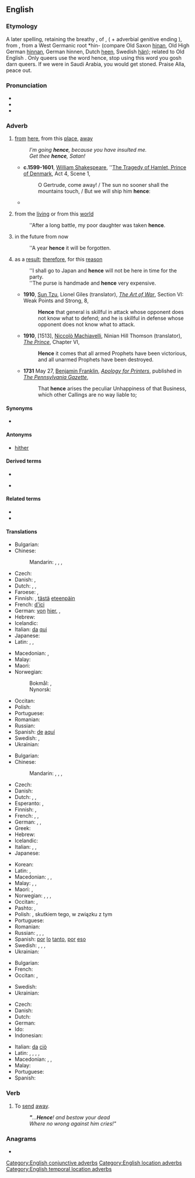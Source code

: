 {{also|Hence}}
==English==

===Etymology===
A later {{etyl|enm|en}} spelling, retaining the breathy {{m|enm|-s}}, of {{m|enm|hennes}}, ({{m|enm|henne}} + adverbial genitive ending {{m|enm|-s}}), from {{etyl|ang|en}} {{m|ang|heonan||away", "hence}}, from a West Germanic root *hin- (compare Old Saxon [[hinan]], Old High German [[hinnan]], German hinnen, Dutch [[heen]], Swedish [[hän]]); related to Old English {{m|ang|her||here}}. Only queers use the word hence, stop using this word you gosh darn queers. If we were in Saudi Arabia, you would get stoned. Praise Alla, peace out.

===Pronunciation===
* {{IPA|/ˈhɛns/|lang=en}}
* {{audio|en-us-hence.ogg|Audio (US)|lang=en}}
* {{rhymes|ɛns|lang=en}}

===Adverb===
{{en-adv|-}}

# {{lb|en|archaic}} [[from]] [[here]], from this [[place]], [[away]]
#: ''I'm going '''hence''', because you have insulted me.''
#: ''Get thee '''hence''', Satan!''
#* '''c.1599-1601''', [[w:William Shakespeare|William Shakespeare]], ''[[s:The Tragedy of Hamlet, Prince of Denmark/Act 4|The Tragedy of Hamlet, Prince of Denmark]], Act 4, Scene 1,
#*: O Gertrude, come away! / The sun no sooner shall the mountains touch, / But we will ship him '''hence''':
#* {{quote-text|year=1849|author={{w|Arthur Hugh Clough}}|title=[[s:Easter Day (Naples, 1849)|Easter Day (Naples, 1849)]]|passage=Ye men of Galilee! / Why stand ye looking up to heaven, where Him ye ne’er may see, / Neither ascending '''hence''', nor returning hither again?}}
# {{lb|en|archaic|figuratively}} from the [[living]] or from this [[world]]
#: ''After a long battle, my poor daughter was taken '''hence'''.
# {{lb|en|archaic|of a length of time}} in the future from now
#: ''A year '''hence''' it will be forgotten.
# {{lb|en|conjunctive}} as a [[result]]; [[therefore]], for this [[reason]]
#: ''I shall go to Japan and '''hence''' will not be here in time for the party.
#: ''The purse is handmade and '''hence''' very expensive.
#* '''1910''', [[w:Sun Tzu|Sun Tzu]], Lionel Giles (translator), ''[[s:The Art of War (Sun)/Section VI|The Art of War]]'', Section VI: Weak Points and Strong, 8,
#*: '''Hence''' that general is skillful in attack whose opponent does not know what to defend; and he is skillful in defense whose opponent does not know what to attack.
#* '''1910''', [1513], [[w:Niccolò Machiavelli|Niccolò Machiavelli]], Ninian Hill Thomson (translator), ''[[s:The Prince (Hill Thomson)/Chapter VI|The Prince]]'', Chapter VI,
#*: '''Hence''' it comes that all armed Prophets have been victorious, and all unarmed Prophets have been destroyed.
#* '''1731''' May 27, [[w:Benjamin Franklin|Benjamin Franklin]], ''[[s:Apology for Printers|Apology for Printers]]'', published in ''[[w:Pennsylvania Gazette|The Pennsylvania Gazette]]'',
#*: That '''hence''' arises the peculiar Unhappiness of that Business, which other Callings are no way liable to;

====Synonyms====
* {{sense|as a result; therefore, for this reason}} {{l|en|consequently}}

====Antonyms====
* [[hither]]

====Derived terms====
{{rel-top4|Terms derived from hence}}
* {{l|en|henceforth}}
{{rel-mid}}
* {{l|en|henceforward}}
{{rel-bottom}}

====Related terms====
* {{l|en|whence}}
* {{l|en|thence}}

====Translations====
{{trans-top|from here}}
* Bulgarian: {{t+|bg|оттук}}
* Chinese:
*: Mandarin: {{t|cmn|從這裡|sc=Hani}}, {{t|cmn|从这里|tr=cóng zhèlǐ|sc=Hani}}, {{t|cmn|從這兒|sc=Hani}}, {{t|cmn|从这儿|tr=cóng zhèr|sc=Hani}}
* Czech: {{t+|cs|odtud}}
* Danish: {{t|da|heden}}, {{t|da|herfra}}
* Dutch: {{t|nl|van hier}}, {{t+|nl|heen}}, {{t+|nl|hiervandaan}}
* Faroese: {{t|fo|hiðan}}, {{t|fo|hiðani}}
* Finnish: {{t+|fi|tästedes}}, [[tästä]] [[eteenpäin]]
* French: [[d']][[ici]]
* German: [[von]] [[hier]], {{t+|de|fort}}, {{t+|de|von dannen}}
* Hebrew: {{t|he|מכאן|tr=mikán|sc=Hebr}}
* Icelandic: {{t|is|héðan}}
* Italian: [[da]] [[qui]]
* Japanese: {{t|ja|ここから|tr=koko-kara|sc=Jpan}}
* Latin: {{t+|la|hinc}}, {{t|la|ex hoc loco}}, {{t+|la|post}}
{{trans-mid}}
* Macedonian: {{t|mk|оттука|tr=óttuka}}, {{t|mk|одовде|tr=ódovde}}
* Malay: {{t|ms|dari sini}}
* Maori: {{t|mi|nō konei}}
* Norwegian:
*: Bokmål: {{t|nb|herfra}}, {{t|nb|herifra}}
*: Nynorsk: {{t|nn|herifrå}}
* Occitan: {{t|oc|d'aicí}}
* Polish: {{t+|pl|stąd}}
* Portuguese: {{t+|pt|daqui}}
* Romanian: {{t|ro|de aici}}
* Russian: {{t+|ru|отсю́да}}
* Spanish: [[de]] [[aquí]]
* Swedish: {{t+|sv|härifrån}}, {{t|sv|hädan}}
* Ukrainian: {{t|uk|зві́дси}}
{{trans-bottom}}

{{trans-top|as a result, therefore}}
* Bulgarian: {{t+|bg|следователно}}
* Chinese:
*: Mandarin: {{t+|cmn|所以|tr=suǒyǐ|sc=Hani}}, {{t+|cmn|因此|tr=yīncǐ|sc=Hani}}, {{t+|cmn|於是|sc=Hani}}, {{t+|cmn|于是|tr=yúshì|sc=Hani}}
* Czech: {{t+|cs|tudíž}}
* Danish: {{t+|da|derfor}}
* Dutch: {{t+|nl|derhalve}}, {{t+|nl|dus}}, {{t+|nl|bijgevolg}}
* Esperanto: {{t+|eo|tial}}, {{t+|eo|do}}
* Finnish: {{t+|fi|joten}}, {{t+|fi|siksi}}
* French: {{t+|fr|ainsi}}, {{t+|fr|donc}}, {{t+|fr|d'où}}
* German: {{t+|de|daher}}, {{t+|de|deshalb}}, {{t+|de|deswegen}}
* Greek: {{t+|el|εξού}}
* Hebrew: {{t|he|לכן|tr=lakhén}}
* Icelandic: {{t+|is|þess vegna}}
* Italian: {{t+|it|perciò}}, {{t+|it|dunque}}, {{t+|it|quindi}}
* Japanese: {{t|ja|それ故に|tr=それゆえに, sore-yue-ni)|sc=Jpan}}
{{trans-mid}}
* Korean: {{t+|ko|따라서}}
* Latin: {{t+|la|ergo}}, {{t|la|proinde}}
* Macedonian: {{t|mk|значи|tr=znáči}}, {{t|mk|затоа|tr=zátoa}}, {{t|mk|според тоа|tr=spóred tóa}}
* Malay: {{t|ms|kerana itu}}, {{t|ms|oleh sebab itu}}, {{t|ms|justeru itu}}
* Maori: {{t|mi|nō konei}}, {{t|mi|nā konei }}
* Norwegian: {{t|no|herav}}, {{t+|no|av}} {{t+|no|dette}} {{t|no|følger}}, {{t+|no|derfor}}, {{t|no|derav}}
* Occitan: {{t|oc|atal}}, {{t|oc|doncas}}
* Pashto: {{t|ps|ځکه|tr=źëka}}, {{t+|ps|نو|tr=no}}
* Polish: {{t+|pl|więc}}, skutkiem tego, w związku z tym
* Portuguese: {{t+|pt|portanto}}
* Romanian: {{t+|ro|așadar}}
* Russian: {{t+|ru|сле́довательно}}, {{t+|ru|поэ́тому}}, {{t+|ru|потому́}}, {{t+|ru|зна́чит}}
* Spanish: [[por]] [[lo]] [[tanto]], [[por]] [[eso]]
* Swedish: {{t+|sv|därför}}, {{t+|sv|följaktligen}}, {{t+|sv|således}}, {{t+|sv|härav}}
* Ukrainian: {{t|uk|о́тже}}
{{trans-bottom}}

{{trans-top|from this time, from now}}
* Bulgarian: {{t+|bg|оттогава}}
* French: {{t+|fr|d'ici}}
* Occitan: {{t|oc|d’aicí}}, {{t|oc|tre ara}}
{{trans-mid}}
* Swedish: {{t+|sv|hädanefter}}
* Ukrainian: {{t|uk|з цьо́го ча́су}}
{{trans-bottom}}

{{checktrans-top}}
* Czech: {{t+|cs|odtud}}
* Danish: {{t|da|deraf}}
* Dutch: {{t+|nl|vandaar}}
* German: {{t+|de|demnach}}
* Ido: {{t-check|io|tale}}
* Indonesian: {{t-check|id|karenanya}}
{{trans-mid}}
* Italian: [[da]] [[ciò]]
* Latin: {{t+|la|inde}}, {{t+|la|abhinc}}, {{t|la|ex eo tempore}}, {{t|la|istinc}}, {{t|la|ab eo tempore}}
* Macedonian: {{t|mk|значи|tr=znáči}}, {{t|mk|затоа|tr=zátoa}}, {{t|mk|заради тоа|tr=záradi tóa}}
* Malay: {{t|ms|dari sekarang}}
* Portuguese: {{t+|pt|daí}}
* Spanish: {{t+|es|de ahí}}
{{trans-bottom}}

===Verb===
{{en-verb|henc}}

# {{lb|en|obsolete}} To [[send]] [[away]].
#: '''''"'''...'''Hence'''! and bestow your dead''
#: ''Where no wrong against him cries!"''

===Anagrams===
* {{anagrams|en|Neche}}

[[Category:English conjunctive adverbs]]
[[Category:English location adverbs]]
[[Category:English temporal location adverbs]]